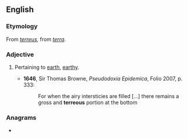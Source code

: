 ==English==

===Etymology===
From {{etyl|la|en}} ''[[terreus]]'', from ''[[terra]]''.

===Adjective===
{{en-adj}}

# {{label|en|obsolete}} Pertaining to [[earth]], [[earthy]].
#* '''1646''', Sir Thomas Browne, ''Pseudodoxia Epidemica'', Folio 2007, p. 333:
#*: For when the airy intersticies are filled [...] there remains a gross and '''terreous''' portion at the bottom

===Anagrams===
* {{l|en|reroutes}}